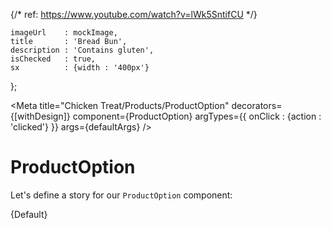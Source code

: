 {/* ref: https://www.youtube.com/watch?v=lWk5SntifCU */}




    imageUrl    : mockImage,
    title       : 'Bread Bun',
    description : 'Contains gluten',
    isChecked   : true,
    sx          : {width : '400px'}
};

<Meta
    title="Chicken Treat/Products/ProductOption"
    decorators={[withDesign]}
    component={ProductOption}
    argTypes={{
        onClick : {action : 'clicked'}
    }}
    args={defaultArgs}
/>


# ProductOption

Let's define a story for our `ProductOption` component:

<Canvas>
    <Story
        name="Default"
        args={defaultArgs}
        parameters={{
            design : {
                type : 'figma',
                url  : 'https://www.figma.com/file/1HThAFViVYomDz4ElEP1ep/Craveable%3A-Chicken-Treat-Website?node-id=2%3A362'
            }
        }}
    >
        {Default}
    </Story>
</Canvas>

<ArgsTable of={ProductOption}/>
